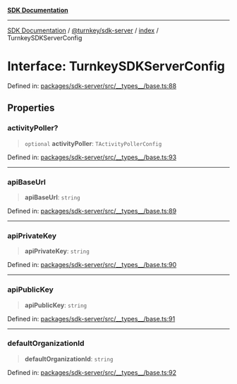 [**SDK Documentation**](../../../../README.mdx)

***

[SDK Documentation](../../../../packages.mdx) / [@turnkey/sdk-server](../../README.mdx) / [index](../README.mdx) / TurnkeySDKServerConfig

# Interface: TurnkeySDKServerConfig

Defined in: [packages/sdk-server/src/\_\_types\_\_/base.ts:88](https://github.com/tkhq/sdk/blob/3a88af7d1d927c6022706911d6af0f92f1440e00/packages/sdk-server/src/__types__/base.ts#L88)

## Properties

### activityPoller?

> `optional` **activityPoller**: `TActivityPollerConfig`

Defined in: [packages/sdk-server/src/\_\_types\_\_/base.ts:93](https://github.com/tkhq/sdk/blob/3a88af7d1d927c6022706911d6af0f92f1440e00/packages/sdk-server/src/__types__/base.ts#L93)

***

### apiBaseUrl

> **apiBaseUrl**: `string`

Defined in: [packages/sdk-server/src/\_\_types\_\_/base.ts:89](https://github.com/tkhq/sdk/blob/3a88af7d1d927c6022706911d6af0f92f1440e00/packages/sdk-server/src/__types__/base.ts#L89)

***

### apiPrivateKey

> **apiPrivateKey**: `string`

Defined in: [packages/sdk-server/src/\_\_types\_\_/base.ts:90](https://github.com/tkhq/sdk/blob/3a88af7d1d927c6022706911d6af0f92f1440e00/packages/sdk-server/src/__types__/base.ts#L90)

***

### apiPublicKey

> **apiPublicKey**: `string`

Defined in: [packages/sdk-server/src/\_\_types\_\_/base.ts:91](https://github.com/tkhq/sdk/blob/3a88af7d1d927c6022706911d6af0f92f1440e00/packages/sdk-server/src/__types__/base.ts#L91)

***

### defaultOrganizationId

> **defaultOrganizationId**: `string`

Defined in: [packages/sdk-server/src/\_\_types\_\_/base.ts:92](https://github.com/tkhq/sdk/blob/3a88af7d1d927c6022706911d6af0f92f1440e00/packages/sdk-server/src/__types__/base.ts#L92)
